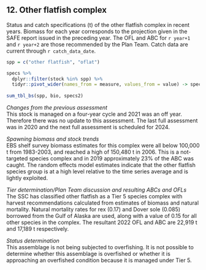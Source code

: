 ## 12. Other flatfish complex  
Status and catch specifications (t) of the other flatfish complex in recent years. 
Biomass for each year corresponds to the projection given in the SAFE report issued in the preceding year. The OFL and ABC for `r year+1` and `r year+2` are those recommended by the Plan Team. 
Catch data are current through `r catch_data_date`.

```r
spp = c("other flatfish", "oflat")

specs %>% 
  dplyr::filter(stock %in% spp) %>% 
  tidyr::pivot_wider(names_from = measure, values_from = value) -> specs2
  
sum_tbl_bs(spp, bio, specs2)
```

*Changes from the previous assessment*  
This stock is managed on a four-year cycle and 2021 was an off year. Therefore there was no update to
this assessment. 
The last full assessment was in 2020 and the next full assessment is scheduled for 2024.

*Spawning biomass and stock trends*  
EBS shelf survey biomass estimates for this complex were all below 100,000 t from 1983-2003, and reached
a high of 150,480 t in 2006. This is a not-targeted species complex and in 2019 approximately 23% of the
ABC was caught. The random effects model estimates indicate that the other flatfish species group is at a
high level relative to the time series average and is lightly exploited.

*Tier determination/Plan Team discussion and resulting ABCs and OFLs*  
The SSC has classified other flatfish as a Tier 5 species complex with harvest recommendations calculated
from estimates of biomass and natural mortality. Natural mortality rates for rex (0.17) and Dover sole
(0.085) borrowed from the Gulf of Alaska are used, along with a value of 0.15 for all other species in the
complex. The resultant 2022 OFL and ABC are 22,919 t and 17,189 t respectively. 

*Status determination*  
This assemblage is not being subjected to overfishing. It is not possible to determine whether this
assemblage is overfished or whether it is approaching an overfished condition because it is managed under
Tier 5.



